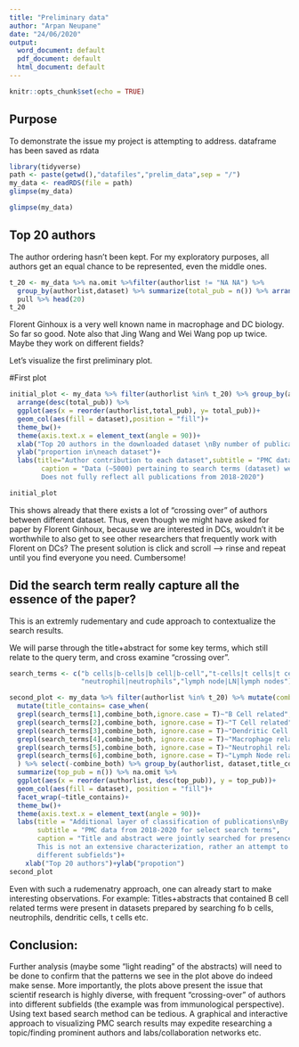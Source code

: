 ```yaml
---
title: "Preliminary data"
author: "Arpan Neupane"
date: "24/06/2020"
output:
  word_document: default
  pdf_document: default
  html_document: default
---
```


```r
knitr::opts_chunk$set(echo = TRUE)
```

## Purpose
To demonstrate the issue my project is attempting to address. 
dataframe has been saved as rdata

```r
library(tidyverse)
path <- paste(getwd(),"datafiles","prelim_data",sep = "/")
my_data <- readRDS(file = path)
glimpse(my_data)
```

```r
glimpse(my_data)
```

## Top 20 authors
The author ordering hasn't been kept. For my exploratory purposes, all authors get an equal chance to be represented, even the middle ones.

```r

t_20 <- my_data %>% na.omit %>%filter(authorlist != "NA NA") %>% 
  group_by(authorlist,dataset) %>% summarize(total_pub = n()) %>% arrange(desc(total_pub)) %>% select(authorlist) %>% 
  pull %>% head(20)
t_20
```

Florent Ginhoux is a very well known name in macrophage and DC biology. So far so good.
Note also that Jing Wang and Wei Wang pop up twice. Maybe they work on different fields?

Let's visualize the first preliminary plot.

#First plot
```r
initial_plot <- my_data %>% filter(authorlist %in% t_20) %>% group_by(authorlist,journal,dataset) %>% summarize(total_pub = n()) %>% 
  arrange(desc(total_pub)) %>% 
  ggplot(aes(x = reorder(authorlist,total_pub), y= total_pub))+
  geom_col(aes(fill = dataset),position = "fill")+
  theme_bw()+
  theme(axis.text.x = element_text(angle = 90))+
  xlab("Top 20 authors in the downloaded dataset \nBy number of publications\nAuthorname:Last First")+
  ylab("proportion in\neach dataset")+
  labs(title="Author contribution to each dataset",subtitle = "PMC data from 2018-2020 for select search terms",
        caption = "Data (~5000) pertaining to search terms (dataset) were downloaded from PMC on 2020-06-23.\n
        Does not fully reflect all publications from 2018-2020")

initial_plot
```

This shows already that there exists a lot of "crossing over" of authors between different dataset. 
Thus, even though we might have asked for paper by Florent Ginhoux, because we are interested in DCs, wouldn't it be worthwhile to also get to see other researchers that frequently work with Florent on DCs? 
The present solution is click and scroll --> rinse and repeat until you find everyone you need. Cumbersome!

## Did the search term really capture all the essence of the paper?

This is an extremly rudementary and cude approach to contextualize the search results. 

We will parse through the title+abstract for some key terms, which still relate to the query term, and cross examine "crossing over".

```r
search_terms <- c("b cells|b-cells|b cell|b-cell","t-cells|t cells|t cell|t-cell","dendritic|dc|dcs|dendritic cells","macrophages|macrophage",
                  "neutrophil|neutrophils","lymph node|LN|lymph nodes")

second_plot <- my_data %>% filter(authorlist %in% t_20) %>% mutate(combine_both = paste0(abstract,articletitle)) %>% 
  mutate(title_contains= case_when(
  grepl(search_terms[1],combine_both,ignore.case = T)~"B Cell related",
  grepl(search_terms[2],combine_both, ignore.case = T)~"T Cell related",
  grepl(search_terms[3],combine_both, ignore.case = T)~"Dendritic Cell related",
  grepl(search_terms[4],combine_both, ignore.case = T)~"Macrophage related",
  grepl(search_terms[5],combine_both, ignore.case = T)~"Neutrophil related",
  grepl(search_terms[6],combine_both, ignore.case = T)~"Lymph Node related")
  ) %>% select(-combine_both) %>% group_by(authorlist, dataset,title_contains) %>% 
  summarize(top_pub = n()) %>% na.omit %>% 
  ggplot(aes(x = reorder(authorlist, desc(top_pub)), y = top_pub))+
  geom_col(aes(fill = dataset), position = "fill")+
  facet_wrap(~title_contains)+
  theme_bw()+
  theme(axis.text.x = element_text(angle = 90))+
  labs(title = "Additional layer of classification of publications\nBy top 20 authors",
       subtitle = "PMC data from 2018-2020 for select search terms",
       caption = "Title and abstract were jointly searched for presence of select keywords.\n
       This is not an extensive characterization, rather an attempt to demonstrate \"crossing-over\" of authors into\n
       different subfields")+
    xlab("Top 20 authors")+ylab("propotion")
second_plot
```

Even with such a rudemenatry approach, one can already start to make interesting observations. 
For example: Titles+abstracts that contained B cell related terms were present in datasets prepared
by searching fo b cells, neutrophils, dendritic cells, t cells etc. 

## Conclusion:

Further analysis (maybe some "light reading" of the abstracts) will need to be done to confirm that 
the patterns we see in the plot above do indeed make sense. 
More importantly, the plots above present the issue that scientif research is highly diverse, with 
frequent "crossing-over" of authors into different subfields (the example was from immunological perspective).
Using text based search method can be tedious. A graphical and interactive approach to visualizing PMC search results
may expedite researching a topic/finding prominent authors and labs/collaboration networks etc.


